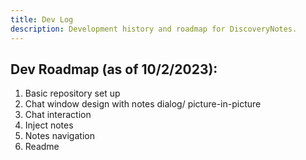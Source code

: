 ```yaml
---
title: Dev Log
description: Development history and roadmap for DiscoveryNotes.
---
```

## Dev Roadmap (as of 10/2/2023):
1. Basic repository set up
2. Chat window design with notes dialog/ picture-in-picture
3. Chat interaction
4. Inject notes
5. Notes navigation
6. Readme